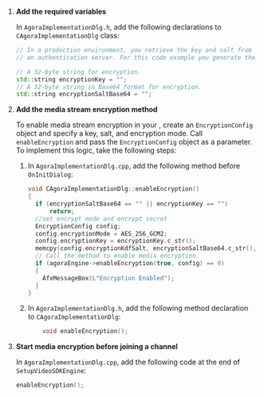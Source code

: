<PlatformWrapper platform="windows">

1.  **Add the required variables**

    In `AgoraImplementationDlg.h`, add the following declarations to `CAgoraImplementationDlg` class:

    ```cpp
    // In a production environment, you retrieve the key and salt from
    // an authentication server. For this code example you generate them locally.

    // A 32-byte string for encryption.
    std::string encryptionKey = "";
    // A 32-byte string in Base64 format for encryption.
    std::string encryptionSaltBase64 = "";
    ```

3.  **Add the media stream encryption method**

    To enable media stream encryption in your <Vpl k="CLIENT" />, create an `EncryptionConfig` object and specify a key, salt, and encryption mode. Call `enableEncryption` and pass the `EncryptionConfig` object as a parameter. To implement this logic, take the following steps:
    
    1. In `AgoraImplementationDlg.cpp`, add the following method before `OnInitDialog`:
        
        ```cpp
        void CAgoraImplementationDlg::enableEncryption()
        {
          if (encryptionSaltBase64 == "" || encryptionKey == "")
              return;
          //set encrypt mode and encrypt secret
          EncryptionConfig config;
          config.encryptionMode = AES_256_GCM2;
          config.encryptionKey = encryptionKey.c_str();
          memcpy(config.encryptionKdfSalt, encryptionSaltBase64.c_str(), 32);
          // Call the method to enable media encryption.
          if (agoraEngine->enableEncryption(true, config) == 0)
          {
            AfxMessageBox(L"Encryption Enabled");
          }
        }
        ```

    2. In `AgoraImplementationDlg.h`, add the following method declaration to `CAgoraImplementationDlg`:
        
        ```cpp
        	void enableEncryption();
        ```

4.  **Start media encryption before joining a channel**

    In `AgoraImplementationDlg.cpp`, add the following code at the end of `SetupVideoSDKEngine`:

    ``` cpp
    enableEncryption();
    ```
</PlatformWrapper>
